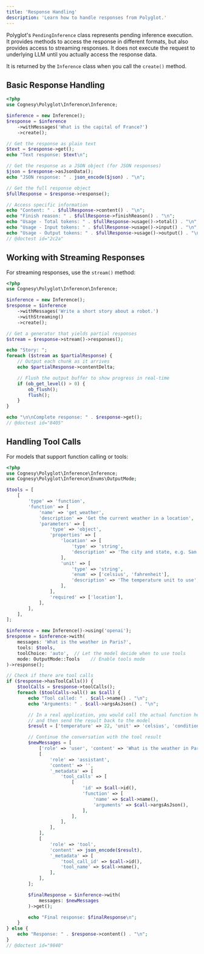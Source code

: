```yaml
---
title: 'Response Handling'
description: 'Learn how to handle responses from Polyglot.'
---
```


Polyglot's `PendingInference` class represents pending inference execution.
It provides methods to access the response in different formats, but also
provides access to streaming responses. It does not execute the request to
underlying LLM until you actually access the response data.

It is returned by the `Inference` class when you call the `create()` method.

## Basic Response Handling

```php
<?php
use Cognesy\Polyglot\Inference\Inference;

$inference = new Inference();
$response = $inference
    ->withMessages('What is the capital of France?')
    ->create();

// Get the response as plain text
$text = $response->get();
echo "Text response: $text\n";

// Get the response as a JSON object (for JSON responses)
$json = $response->asJsonData();
echo "JSON response: " . json_encode($json) . "\n";

// Get the full response object
$fullResponse = $response->response();

// Access specific information
echo "Content: " . $fullResponse->content() . "\n";
echo "Finish reason: " . $fullResponse->finishReason() . "\n";
echo "Usage - Total tokens: " . $fullResponse->usage()->total() . "\n";
echo "Usage - Input tokens: " . $fullResponse->usage()->input() . "\n";
echo "Usage - Output tokens: " . $fullResponse->usage()->output() . "\n";
// @doctest id="2c2a"
```



## Working with Streaming Responses

For streaming responses, use the `stream()` method:

```php
<?php
use Cognesy\Polyglot\Inference\Inference;

$inference = new Inference();
$response = $inference
    ->withMessages('Write a short story about a robot.')
    ->withStreaming()
    ->create();

// Get a generator that yields partial responses
$stream = $response->stream()->responses();

echo "Story: ";
foreach ($stream as $partialResponse) {
    // Output each chunk as it arrives
    echo $partialResponse->contentDelta;

    // Flush the output buffer to show progress in real-time
    if (ob_get_level() > 0) {
        ob_flush();
        flush();
    }
}

echo "\n\nComplete response: " . $response->get();
// @doctest id="8405"
```




## Handling Tool Calls

For models that support function calling or tools:

```php
<?php
use Cognesy\Polyglot\Inference\Inference;
use Cognesy\Polyglot\Inference\Enums\OutputMode;

$tools = [
    [
        'type' => 'function',
        'function' => [
            'name' => 'get_weather',
            'description' => 'Get the current weather in a location',
            'parameters' => [
                'type' => 'object',
                'properties' => [
                    'location' => [
                        'type' => 'string',
                        'description' => 'The city and state, e.g. San Francisco, CA',
                    ],
                    'unit' => [
                        'type' => 'string',
                        'enum' => ['celsius', 'fahrenheit'],
                        'description' => 'The temperature unit to use',
                    ],
                ],
                'required' => ['location'],
            ],
        ],
    ],
];

$inference = new Inference()->using('openai');
$response = $inference->with(
    messages: 'What is the weather in Paris?',
    tools: $tools,
    toolChoice: 'auto',  // Let the model decide when to use tools
    mode: OutputMode::Tools    // Enable tools mode
)->response();

// Check if there are tool calls
if ($response->hasToolCalls()) {
    $toolCalls = $response->toolCalls();
    foreach ($toolCalls->all() as $call) {
        echo "Tool called: " . $call->name() . "\n";
        echo "Arguments: " . $call->argsAsJson() . "\n";

        // In a real application, you would call the actual function here
        // and then send the result back to the model
        $result = ['temperature' => 22, 'unit' => 'celsius', 'condition' => 'sunny'];

        // Continue the conversation with the tool result
        $newMessages = [
            ['role' => 'user', 'content' => 'What is the weather in Paris?'],
            [
                'role' => 'assistant',
                'content' => '',
                '_metadata' => [
                    'tool_calls' => [
                        [
                            'id' => $call->id(),
                            'function' => [
                                'name' => $call->name(),
                                'arguments' => $call->argsAsJson(),
                            ],
                        ],
                    ],
                ],
            ],
            [
                'role' => 'tool',
                'content' => json_encode($result),
                '_metadata' => [
                    'tool_call_id' => $call->id(),
                    'tool_name' => $call->name(),
                ],
            ],
        ];

        $finalResponse = $inference->with(
            messages: $newMessages
        )->get();

        echo "Final response: $finalResponse\n";
    }
} else {
    echo "Response: " . $response->content() . "\n";
}
// @doctest id="9840"
```
